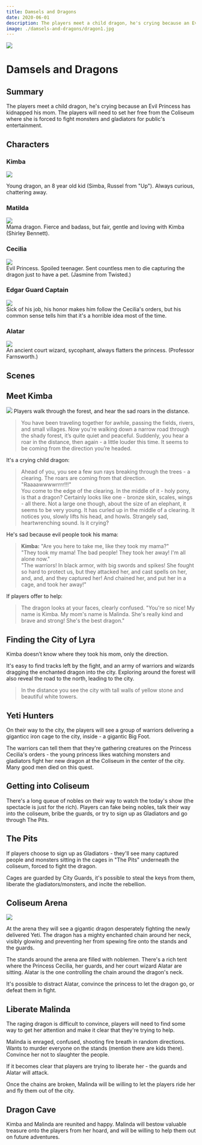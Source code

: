 ```yaml
---
title: Damsels and Dragons
date: 2020-06-01
description: The players meet a child dragon, he's crying because an Evil Princess has kidnapped his mom. The players will need to set her free from the Coliseum where she is forced to fight monsters and gladiators for public's entertainment.
image: ./damsels-and-dragons/dragon1.jpg
---
```


<div  class="header-img"><img src="./damsels-and-dragons/cover.jpg"></div>

# Damsels and Dragons

## Summary
The players meet a child dragon, he's crying because an Evil Princess has kidnapped his mom. The players will need to set her free from the Coliseum where she is forced to fight monsters and gladiators for public's entertainment.

## Characters

<div className="columns"> 
<div className="col">

### Kimba
<div className="token"><img  src="./damsels-and-dragons/kimba.png"/></div> 

Young dragon, an 8 year old kid (Simba, Russel from "Up").
Always curious, chattering away.

### Matilda
<div className="token"><img  src="./damsels-and-dragons/malinda.png"/></div> 
Mama dragon. Fierce and badass, but fair, gentle and loving with Kimba (Shirley Bennett).


</div>

<div className="col">

### Cecilia
<div className="token"><img  src="./damsels-and-dragons/cecilia.png"/></div> 
Evil Princess. Spoiled teenager. Sent countless men to die capturing the dragon just to have a pet. (Jasmine from Twisted.)

### Edgar Guard Captain
<div className="token"><img  src="./damsels-and-dragons/edgar.png"/></div> 
Sick of his job, his honor makes him follow the Cecilia's orders, but his common sense tells him that it's a horrible idea most of the time.

### Alatar
<div className="token"><img  src="./damsels-and-dragons/alatar.png"/></div> 
An ancient court wizard, sycophant, always flatters the princess. (Professor Farnsworth.)


</div>
</div>

## Scenes
## Meet Kimba
![](./damsels-and-dragons/forest.jpg)
Players walk through the forest, and hear the sad roars in the distance. 

> You have been traveling together for awhile, passing the fields, rivers, and small villages. Now you're walking down a narrow road through the shady forest, it’s quite quiet and peaceful. Suddenly, you hear a roar in the distance, then again - a little louder this time. It seems to be coming from the direction you’re headed.

It's a crying child dragon:

> Ahead of you, you see a few sun rays breaking through the trees - a clearing. The roars are coming from that direction. "Raaaawwwwrrrr!!!"  
> You come to the edge of the clearing. In the middle of it - holy pony, is that a dragon? Certainly looks like one - bronze skin, scales, wings - all there. Not a large one though, about the size of an elephant, it seems to be very young. It has curled up in the middle of a clearing. It notices you, slowly lifts his head, and howls. Strangely sad, heartwrenching sound. Is it crying?

He's sad because evil people took his mama:
> **Kimba:** "Are you here to take me, like they took my mama?"  
> "They took my mama! The bad people! They took her away! I'm all alone now."  
> "The warriors! In black armor, with big swords and spikes! She fought so hard to protect us, but they attacked her, and cast spells on her, and, and, and they captured her! And chained her, and put her in a cage, and took her away!"

If players offer to help:
> The dragon looks at your faces, clearly confused. "You're so nice! My name is Kimba. My mom's name is Malinda. She's really kind and brave and strong! She's the best dragon."  

## Finding the City of Lyra
Kimba doesn’t know where they took his mom, only the direction. 

It's easy to find tracks left by the fight, and an army of warriors and wizards dragging the enchanted dragon into the city. Exploring around the forest will also reveal the road to the north, leading to the city.

> In the distance you see the city with tall walls of yellow stone and beautiful white towers.

## Yeti Hunters
On their way to the city, the players will see a group of warriors delivering a giganticc iron cage to the city, inside - a gigantic Big Foot.

The warriors can tell them that they're gathering creatures on the Princess Cecilia's orders - the young princess likes watching monsters and gladiators fight her new dragon at the Coliseum in the center of the city. Many good men died on this quest.

## Getting into Coliseum
There's a long queue of nobles on their way to watch the today's show (the spectacle is just for the rich). Players can fake being nobles, talk their way into the coliseum, bribe the guards, or try to sign up as Gladiators and go through The Pits.

## The Pits
If players choose to sign up as Gladiators - they'll see many captured people and monsters sitting in the cages in "The Pits" underneath the coliseum, forced to fight the dragon.

Cages are guarded by City Guards, it's possible to steal the keys from them, liberate the gladiators/monsters, and incite the rebellion.


## Coliseum Arena
![](./damsels-and-dragons/dragon2.jpg)

At the arena they will see a gigantic dragon desperately fighting the newly delivered Yeti. The dragon has a mighty enchanted chain around her neck, visibly glowing and preventing her from spewing fire onto the stands and the guards.

The stands around the arena are filled with noblemen. There's a rich tent where the Princess Cecilia, her guards, and her court wizard Alatar are sitting. Alatar is the one controlling the chain around the dragon's neck.

It's possible to distract Alatar, convince the princess to let the dragon go, or defeat them in fight.

## Liberate Malinda
The raging dragon is difficult to convince, players will need to find some way to get her attention and make it clear that they're trying to help.

Malinda is enraged, confused, shooting fire breath in random directions. Wants to murder everyone on the stands (mention there are kids there). Convince her not to slaughter the people.

If it becomes clear that players are trying to liberate her - the guards and Alatar will attack.

Once the chains are broken, Malinda will be willing to let the players ride her and fly them out of the city.

## Dragon Cave
Kimba and Malinda are reunited and happy. Malinda will bestow valuable treasure onto the players from her hoard, and will be willing to help them out on future adventures.
